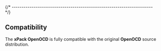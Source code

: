 
{/* ------------------------------------------------------------------------ */}

## Compatibility

The **xPack OpenOCD** is fully compatible with the original **OpenOCD**
source distribution.
